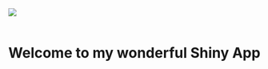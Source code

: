 <img src="~/Box Sync/Fall2016_Courses/ANT_298_F16/github/Lab6/Images/CalFlag.png">
<br></br>
<h1><center>Welcome to my wonderful Shiny App</h1></center>
